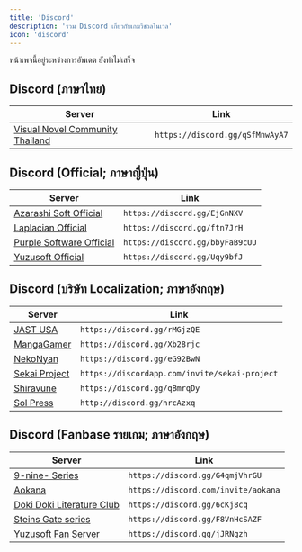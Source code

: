```yaml
---
title: 'Discord'
description: 'รวม Discord เกี่ยวกับเกมวิชวลโนเวล'
icon: 'discord'
---
```


<Note>หน้าเพจนี้อยู่ระหว่างการอัพเดต ยังทำไม่เสร็จ</Note>

## Discord (ภาษาไทย)

| **Server** | **Link** |
|-----------|-------------|
| [Visual Novel Community Thailand](https://discord.gg/qSfMnwAyA7) | `https://discord.gg/qSfMnwAyA7` |

## Discord (Official; ภาษาญี่ปุ่น)

| **Server** | **Link** |
|-----------|-------------|
| [Azarashi Soft Official](https://discord.gg/EjGnNXV) | `https://discord.gg/EjGnNXV` |
| [Laplacian Official](https://discord.gg/ftn7JrH) | `https://discord.gg/ftn7JrH` |
| [Purple Software Official](https://discord.gg/bbyFaB9cUU) | `https://discord.gg/bbyFaB9cUU` |
| [Yuzusoft Official](https://discord.gg/Uqy9bfJ) | `https://discord.gg/Uqy9bfJ` |

## Discord (บริษัท Localization; ภาษาอังกฤษ)

| **Server** | **Link** |
|-----------|-------------|
| [JAST USA](https://discord.gg/rMGjzQE) | `https://discord.gg/rMGjzQE` |
| [MangaGamer](https://discord.gg/Xb28rjc) | `https://discord.gg/Xb28rjc` |
| [NekoNyan](https://discord.gg/eG92BwN) | `https://discord.gg/eG92BwN` |
| [Sekai Project](https://discordapp.com/invite/sekai-project) | `https://discordapp.com/invite/sekai-project` |
| [Shiravune](https://discord.gg/qBmrqDy) | `https://discord.gg/qBmrqDy` |
| [Sol Press](http://discord.gg/hrcAzxq) | `http://discord.gg/hrcAzxq` |

## Discord (Fanbase รายเกม; ภาษาอังกฤษ)

| **Server** | **Link** |
|-----------|-------------|
| [9-nine- Series](https://discord.gg/G4qmjVhrGU) | `https://discord.gg/G4qmjVhrGU` |
| [Aokana](https://discord.com/invite/aokana) | `https://discord.com/invite/aokana` |
| [Doki Doki Literature Club](https://discord.gg/6cKj8cq) | `https://discord.gg/6cKj8cq` |
| [Steins Gate series](https://discord.gg/F8VnHcSAZF) | `https://discord.gg/F8VnHcSAZF` |
| [Yuzusoft Fan Server](https://discord.gg/jJRNgzh) | `https://discord.gg/jJRNgzh` |
